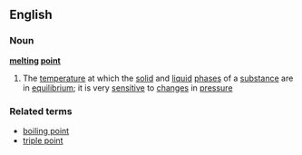 ==English==
===Noun===
{{wikipedia}}
'''[[melting]] [[point]]'''
#{{physics}} The [[temperature]] at which the [[solid]] and [[liquid]] [[phase]]s of a [[substance]] are in [[equilibrium]]; it is very [[sensitive]] to [[change]]s in [[pressure]]
===Related terms===
*[[boiling point]]
*[[triple point]]